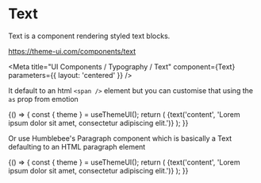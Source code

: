 
# Text

Text is a component rendering styled text blocks.

https://theme-ui.com/components/text

<Meta
  title="UI Components / Typography / Text"
  component={Text}
  parameters={{ layout: 'centered' }}
/>

<Props of={Text} />

It default to an html `<span />` element but you can customise that using the `as` prop from emotion

<Preview>
  <Story name="Default">
    {() => {
      const { theme } = useThemeUI();
      return (
        <Text
          as="p"
          variant={select('Variant', theme ? Object.keys(theme.text || {}) : [], 'body')}
        >
          {text('content', 'Lorem ipsum dolor sit amet, consectetur adipiscing elit.')}
        </Text>
      );
    }}
  </Story>
</Preview>

Or use Humblebee's Paragraph component which is basically a Text defaulting to an HTML paragraph element

<Props of={Paragraph} />

<Preview>
  <Story name="Paragraph">
    {() => {
      const { theme } = useThemeUI();
      return (
        <Paragraph variant={select('Variant', theme ? Object.keys(theme.text || {}) : [], 'body')}>
          {text('content', 'Lorem ipsum dolor sit amet, consectetur adipiscing elit.')}
        </Paragraph>
      );
    }}
  </Story>
</Preview>

